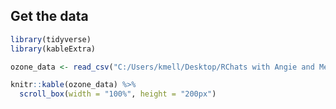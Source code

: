 
## Get the data

```{r get data, message = F}

library(tidyverse)
library(kableExtra)

ozone_data <- read_csv("C:/Users/kmell/Desktop/RChats with Angie and Melinda/data/ozone_2016.csv") 

knitr::kable(ozone_data) %>%
  scroll_box(width = "100%", height = "200px")


```
